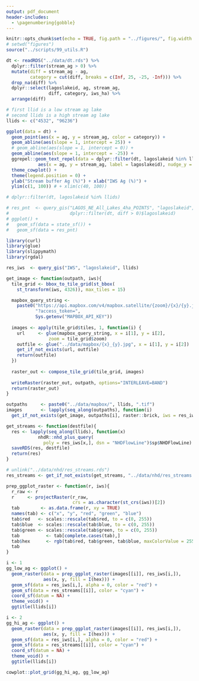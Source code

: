 ```yaml
---
output: pdf_document
header-includes: 
  - \pagenumbering{gobble}
---
```


```r
knitr::opts_chunk$set(echo = TRUE, fig.path = "../figures/", fig.width = 7, fig.height = 7)
# setwd("figures")
source("../scripts/99_utils.R")
```

```r
dt <- readRDS("../data/dt.rds") %>%
  dplyr::filter(stream_ag > 0) %>%
  mutate(diff = stream_ag - ag, 
         category = cut(diff, breaks = c(Inf, 25, -25, -Inf))) %>%
  drop_na(diff) %>%
  dplyr::select(lagoslakeid, ag, stream_ag, 
                diff, category, iws_ha) %>%
  arrange(diff)

# first llid is a low stream ag lake
# second llids is a high stream ag lake
llids <- c("4532", "96236")

ggplot(data = dt) +
  geom_point(aes(x = ag, y = stream_ag, color = category)) +
  geom_abline(aes(slope = 1, intercept = 25)) +
  # geom_abline(aes(slope = 1, intercept = 0)) +
  geom_abline(aes(slope = 1, intercept = -25)) +
  ggrepel::geom_text_repel(data = dplyr::filter(dt, lagoslakeid %in% llids), 
            aes(x = ag, y = stream_ag, label = lagoslakeid), nudge_y = 8) + 
  theme_cowplot() +
  theme(legend.position = 0) +
  ylab("Stream buffer Ag (%)") + xlab("IWS Ag (%)") +
  ylim(c(1, 100)) # + xlim(c(40, 100))

# dplyr::filter(dt, lagoslakeid %in% llids)
```

```r
# res_pnt  <- query_gis("LAGOS_NE_All_Lakes_4ha_POINTS", "lagoslakeid", 
#                       dplyr::filter(dt, diff > 0)$lagoslakeid)
# ggplot() + 
#   geom_sf(data = state_sf()) +
#   geom_sf(data = res_pnt)

library(curl)
library(glue)
library(slippymath)
library(rgdal)

res_iws  <- query_gis("IWS", "lagoslakeid", llids)

get_image <- function(outpath, iws){
  tile_grid <- bbox_to_tile_grid(st_bbox(
    st_transform(iws, 4326)), max_tiles = 15)

  mapbox_query_string <-
    paste0("https://api.mapbox.com/v4/mapbox.satellite/{zoom}/{x}/{y}.jpg90",
           "?access_token=",
           Sys.getenv("MAPBOX_API_KEY"))
  
  images <- apply(tile_grid$tiles, 1, function(i) {
    url     <- glue(mapbox_query_string, x = i[1], y = i[2], 
                zoom = tile_grid$zoom)
    outfile <- glue("../data/mapbox/{x}_{y}.jpg", x = i[1], y = i[2])
    get_if_not_exists(url, outfile)
    return(outfile)
  })
  
  raster_out <- compose_tile_grid(tile_grid, images)
  
  writeRaster(raster_out, outpath, options="INTERLEAVE=BAND")   
  return(raster_out)
}

outpaths     <- paste0("../data/mapbox/", llids, ".tif")
images       <- lapply(seq_along(outpaths), function(i) 
  get_if_not_exists(get_image, outpaths[i], raster::brick, iws = res_iws[i,]))

get_streams <- function(destfile){
  res <- lapply(seq_along(llids), function(x) 
            nhdR::nhd_plus_query(
              poly = res_iws[x,], dsn = "NHDFlowLine")$sp$NHDFlowLine)
  saveRDS(res, destfile)
  return(res)
}

# unlink("../data/nhd/res_streams.rds")
res_streams <- get_if_not_exists(get_streams, "../data/nhd/res_streams.rds")

prep_ggplot_raster <- function(r, iws){
  r_raw <- r
  r     <- projectRaster(r_raw, 
                         crs = as.character(st_crs(iws))[2])
  tab        <- as.data.frame(r, xy = TRUE)
  names(tab) <- c("x", "y", "red", "green", "blue")
  tab$red   <- scales::rescale(tab$red, to = c(0, 255))
  tab$blue  <- scales::rescale(tab$blue, to = c(0, 255))
  tab$green <- scales::rescale(tab$green, to = c(0, 255))
  tab          <- tab[complete.cases(tab),]
  tab$hex      <- rgb(tab$red, tab$green, tab$blue, maxColorValue = 255)
  tab
}

i <- 1
gg_low_ag <- ggplot() + 
  geom_raster(data = prep_ggplot_raster(images[[i]], res_iws[i,]), 
              aes(x, y, fill = I(hex))) +
  geom_sf(data = res_iws[i,], alpha = 0, color = "red") +
  geom_sf(data = res_streams[[i]], color = "cyan") +
  coord_sf(datum = NA) +
  theme_void() +
  ggtitle(llids[i])

i <- 2
gg_hi_ag <- ggplot() + 
  geom_raster(data = prep_ggplot_raster(images[[i]], res_iws[i,]), 
              aes(x, y, fill = I(hex))) +
  geom_sf(data = res_iws[i,], alpha = 0, color = "red") +
  geom_sf(data = res_streams[[i]], color = "cyan") +
  coord_sf(datum = NA) +
  theme_void() +
  ggtitle(llids[i])

cowplot::plot_grid(gg_hi_ag, gg_low_ag)
```
